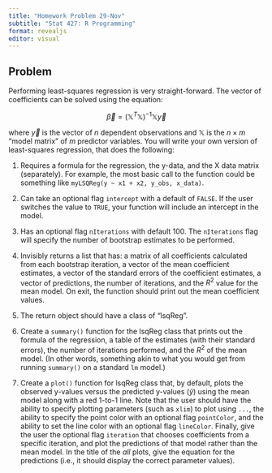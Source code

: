 ```yaml
---
title: "Homework Problem 29-Nov"
subtitle: "Stat 427: R Programming"
format: revealjs
editor: visual
---
```


## Problem {.smaller .scrollable}

Performing least-squares regression is very straight-forward. The vector of coefficients can be solved using the equation:

$$\vec{\beta} =(\mathbb{X}^T\mathbb{X})^{-1}\mathbb{X}\vec{y} $$

where $\vec{y}$ is the vector of $n$ dependent observations and $\mathbb{X}$ is the $n \times m$ "model matrix" of $m$ predictor variables. You will write your own version of least-squares regression, that does the following:

1.  Requires a formula for the regression, the y-data, and the X data matrix (separately). For example, the most basic call to the function could be something like `myLSQReg(y ~ x1 + x2, y_obs, x_data)`.

2.  Can take an optional flag `intercept` with a default of `FALSE`. If the user switches the value to `TRUE`, your function will include an intercept in the model.

3.  Has an optional flag `nIterations` with default 100. The `nIterations` flag will specify the number of bootstrap estimates to be performed.

4.  Invisibly returns a list that has: a matrix of all coefficients calculated from each bootstrap iteration, a vector of the mean coefficient estimates, a vector of the standard errors of the coefficient estimates, a vector of predictions, the number of iterations, and the $R^2$ value for the mean model. On exit, the function should print out the mean coefficient values.

5.  The return object should have a class of "lsqReg".

6.  Create a `summary()` function for the lsqReg class that prints out the formula of the regression, a table of the estimates (with their standard errors), the number of iterations performed, and the $R^2$ of the mean model. (In other words, something akin to what you would get from running `summary()` on a standard `lm` model.)

7.  Create a `plot()` function for lsqReg class that, by default, plots the observed y-values versus the predicted y-values ($\hat{y}$) using the mean model along with a red 1-to-1 line. Note that the user should have the ability to specify plotting parameters (such as `xlim`) to plot using `...`, the ability to specify the point color with an optional flag `pointColor`, and the ability to set the line color with an optional flag `lineColor`. Finally, give the user the optional flag `iteration` that chooses coefficients from a specific iteration, and plot the predictions of that model rather than the mean model. In the title of the *all* plots, give the equation for the predictions (i.e., it should display the correct parameter values).
